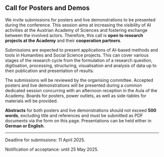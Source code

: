 ## Call for Posters and Demos

We invite submissions for posters and live demonstrations to be presented during the conference. This session aims at increasing the visibility of AI activities at the Austrian Academy of Sciences and fostering exchange between the involved actors. Therefore, this call is **open to research projects at the Academy** and their **cooperation partners**.

Submissions are expected to present applications of AI-based methods and tools in Humanities and Social Science projects. This can cover various stages of the research cycle from the formulation of a research question, digitisation, processing, structuring, visualisation and analysis of data up to their publication and presentation of results.  

The submissions will be reviewed by the organising committee. Accepted posters and live demonstrations will be presented during a common dedicated session concurring with an afternoon reception in the Aula of the Academy. Boards for posters, power outlets, as well as side-tables for materials will be provided.

**Abstracts** for both posters and live demonstrations should not exceed **500 words**, excluding title and references and must be submitted as PDF documents via the form on this page. Presentations can be held either in **German or English**.

---

Deadline for submissions: 11 April 2025.

Notification of acceptance: until 25 May 2025.
